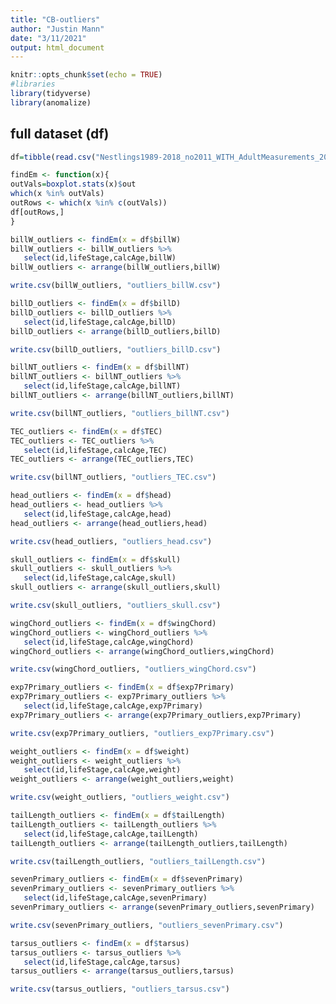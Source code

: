 ```yaml
---
title: "CB-outliers"
author: "Justin Mann"
date: "3/11/2021"
output: html_document
---
```


```r
knitr::opts_chunk$set(echo = TRUE)
#libraries
library(tidyverse)
library(anomalize)
```

## full dataset (df)

```r
df=tibble(read.csv("Nestlings1989-2018_no2011_WITH_AdultMeasurements_2001-2015.csv", h=T))
```

```r
findEm <- function(x){
outVals=boxplot.stats(x)$out
which(x %in% outVals)
outRows <- which(x %in% c(outVals))
df[outRows,]
}
```

```r
billW_outliers <- findEm(x = df$billW)
billW_outliers <- billW_outliers %>% 
   select(id,lifeStage,calcAge,billW)
billW_outliers <- arrange(billW_outliers,billW)

write.csv(billW_outliers, "outliers_billW.csv")
```

```r
billD_outliers <- findEm(x = df$billD)
billD_outliers <- billD_outliers %>% 
   select(id,lifeStage,calcAge,billD)
billD_outliers <- arrange(billD_outliers,billD)

write.csv(billD_outliers, "outliers_billD.csv")
```

```r
billNT_outliers <- findEm(x = df$billNT)
billNT_outliers <- billNT_outliers %>% 
   select(id,lifeStage,calcAge,billNT)
billNT_outliers <- arrange(billNT_outliers,billNT)

write.csv(billNT_outliers, "outliers_billNT.csv")
```

```r
TEC_outliers <- findEm(x = df$TEC)
TEC_outliers <- TEC_outliers %>% 
   select(id,lifeStage,calcAge,TEC)
TEC_outliers <- arrange(TEC_outliers,TEC)

write.csv(billNT_outliers, "outliers_TEC.csv")
```

```r
head_outliers <- findEm(x = df$head)
head_outliers <- head_outliers %>% 
   select(id,lifeStage,calcAge,head)
head_outliers <- arrange(head_outliers,head)

write.csv(head_outliers, "outliers_head.csv")
```

```r
skull_outliers <- findEm(x = df$skull)
skull_outliers <- skull_outliers %>% 
   select(id,lifeStage,calcAge,skull)
skull_outliers <- arrange(skull_outliers,skull)

write.csv(skull_outliers, "outliers_skull.csv")
```

```r
wingChord_outliers <- findEm(x = df$wingChord)
wingChord_outliers <- wingChord_outliers %>% 
   select(id,lifeStage,calcAge,wingChord)
wingChord_outliers <- arrange(wingChord_outliers,wingChord)

write.csv(wingChord_outliers, "outliers_wingChord.csv")
```

```r
exp7Primary_outliers <- findEm(x = df$exp7Primary)
exp7Primary_outliers <- exp7Primary_outliers %>% 
   select(id,lifeStage,calcAge,exp7Primary)
exp7Primary_outliers <- arrange(exp7Primary_outliers,exp7Primary)

write.csv(exp7Primary_outliers, "outliers_exp7Primary.csv")
```

```r
weight_outliers <- findEm(x = df$weight)
weight_outliers <- weight_outliers %>% 
   select(id,lifeStage,calcAge,weight)
weight_outliers <- arrange(weight_outliers,weight)

write.csv(weight_outliers, "outliers_weight.csv")
```


```r
tailLength_outliers <- findEm(x = df$tailLength)
tailLength_outliers <- tailLength_outliers %>% 
   select(id,lifeStage,calcAge,tailLength)
tailLength_outliers <- arrange(tailLength_outliers,tailLength)

write.csv(tailLength_outliers, "outliers_tailLength.csv")
```


```r
sevenPrimary_outliers <- findEm(x = df$sevenPrimary)
sevenPrimary_outliers <- sevenPrimary_outliers %>% 
   select(id,lifeStage,calcAge,sevenPrimary)
sevenPrimary_outliers <- arrange(sevenPrimary_outliers,sevenPrimary)

write.csv(sevenPrimary_outliers, "outliers_sevenPrimary.csv")
```


```r
tarsus_outliers <- findEm(x = df$tarsus)
tarsus_outliers <- tarsus_outliers %>% 
   select(id,lifeStage,calcAge,tarsus)
tarsus_outliers <- arrange(tarsus_outliers,tarsus)

write.csv(tarsus_outliers, "outliers_tarsus.csv")
```
